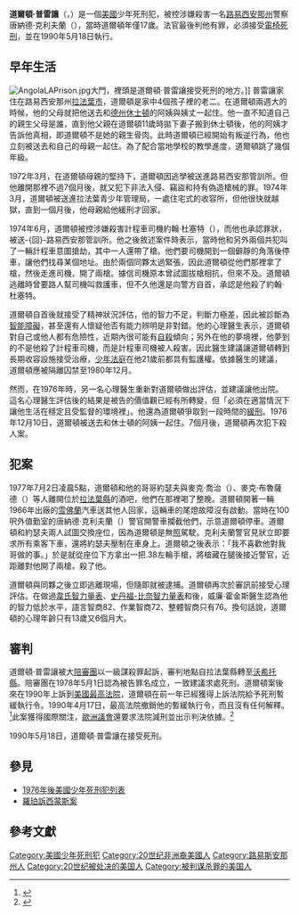 {{Infobox Criminal
| subject_name   = 道爾頓·普雷讓<br>Dalton Prejean
| nationality    = {{USA}}籍
| birth_date  = {{Birth_date|1959|12|10}}
| birth_place = [[路易西安那州|路易西安那州]][[拉法葉_(路易斯安那州)|拉法葉市]]
| death_date  = {{Death_date and age|1990|5|18|1959|12|10}}
| death_place = 路易西安那州拉法葉市
| criminal_charge = 謀殺
| conviction_penalty = [[電椅|電椅死刑]]
| conviction_status = 已處決
| date = 1977年7月2日
| targets = 唐納德·克利夫蘭<br><small>{{lang|en|Donald Cleveland}}</small>
}}
'''道爾頓·普雷讓'''（{{lang|en|Dalton Prejean}}，{{bd|1959年|12月10日|1990年|5月18日}}）是一個[[美國|美國]]少年死刑犯，被控涉嫌殺害一名[[路易西安那州|路易西安那州]]警察唐納德·克利夫蘭（{{lang|en|Donald Cleveland}}），當時道爾頓年僅17歲。法官最後判他有罪，必須接受[[電椅|電椅死刑]]，並在1990年5月18日執行。

== 早年生活 ==
[[File:AngolaLAPrison.jpg|thumb]]大門，裡頭是道爾頓·普雷讓接受死刑的地方。]]
普雷讓家住在路易西安那州[[拉法葉_(路易斯安那州)|拉法葉市]]，道爾頓是家中4個孩子裡的老二。在道爾頓兩週大的時候，他的父母就把他送去和[[德克薩斯州|德州]][[休士頓|休士頓]]的阿姨與姨丈一起住。他一直不知道自己的親生父母是誰，直到他父親在道爾頓11歲時拋下妻子搬到休士頓後，他的阿姨才告訴他真相，即道爾頓不是她的親生骨肉。此時道爾頓已經開始有叛逆行為，他也立刻被送去和自己的母親一起住。為了配合當地學校的教學進度，道爾頓跳了幾個年級。

1972年3月，在道爾頓母親的堅持下，道爾頓因逃學被送進路易西安那管訓所。但他離開那裡不過7個月後，就又犯下非法入侵、竊盜和持有偽造槍械的罪。1974年3月，道爾頓被送進拉法葉青少年管理局，一處住宅式的收容所，但他很快就越獄，直到一個月後，他母親給他緩刑才回家。

1974年6月，道爾頓被控涉嫌殺害計程車司機約翰·杜塞特（{{lang|en|John Doucet}}），而他也承認罪狀，被送-{回}-路易西安那管訓所。他之後敘述案件時表示，當時他和另外兩個共犯叫了一輛計程車意圖搶劫，其中一人還帶了槍。他們要司機開到一個僻靜的角落後停車，讓他們找尋某個地址。由於兩個同夥太過緊張，因此道爾頓從他們那裡拿了槍，然後走進司機，開了兩槍。據信司機原本曾試圖拔槍相抗，但來不及。道爾頓逃離時曾要路人幫司機叫救護車，但不久他還是向警方自首，承認是他殺了約翰·杜塞特。

道爾頓自首後就接受了精神狀況評估，他的智力不足，判斷力極差，因此被診斷為[[智能障礙|智能障礙]]，甚至還有人懷疑他否有能力辨明是非對錯。他的心理醫生表示，道爾頓對自己或他人都有危險性，近期內很可能有[[自殺|自殺]]傾向；另外在他的夢境裡，他夢到的不是他殺了計程車司機，而是計程車司機被人殺害。因此醫生建議讓道爾頓轉到長期收容設施接受治療，[[少年法庭|少年法庭]]在他21歲前都具有監護權。依據醫生的建議，道爾頓應被隔離囚禁至1980年12月。

然而，在1976年時，另一名心理醫生重新對道爾頓做出評估，並建議讓他出院。這名心理醫生評估後的結果是被告的價值觀已經有所轉變，但「必須在適當情況下讓他生活在穩定且受監督的環境裡」。他還為道爾頓爭取到一段時間的[[緩刑|緩刑]]。1976年12月10日，道爾頓被送去和休士頓的阿姨一起住。7個月後，道爾頓再次犯下殺人案。

== 犯案 ==
1977年7月2日凌晨5點，道爾頓和他的哥哥約瑟夫與麥克·喬治（{{lang|en|Michael George}}）、麥克·布魯薩德（{{lang|en|Michael Broussard}}）等人離開位於[[拉法葉縣_(路易斯安那州)|拉法葉縣]]的酒吧，他們在那裡喝了整晚。道爾頓開著一輛1966年出廠的[[雪佛蘭|雪佛蘭]]汽車送其他人回家，這輛車的尾燈故障沒有啟動。當時在100呎外值勤室的唐納德·克利夫蘭（{{lang|en|Donald Cleveland}}）警官開警車攔截他們，示意道爾頓停車。道爾頓和約瑟夫兩人試圖交換座位，因為道爾頓是無[[駕照|照]]駕駛。克利夫蘭警官見狀立即要求所有乘客下車，還將約瑟夫壓制在車身上。道爾頓之後表示：「我不喜歡他對我哥做的事。」於是就從座位下方拿出一把.38左輪手槍，將槍藏在腿後接近警官，近距離對他開了兩槍，殺了他。

道爾頓與同夥之後立即逃離現場，但隨即就被逮捕。道爾頓再次於審訊前接受心理評估。在做過[[韋克斯勒成人智力量表|韋氏智力量表]]、[[斯坦福-比奈智力量表|史丹福-比奈智力量表]]和{{Link-en|班達完形測驗|Bender-Gestalt Test}}後，威廉·霍金斯醫生認為他的智力低於水平，語言智商82、作業智商72、整體智商只有76。換句話說，道爾頓的心理年齡只有13歲又6個月大。

== 審判 ==
道爾頓·普雷讓被大[[陪審團|陪審團]]以一級謀殺罪起訴，審判地點自拉法葉縣轉至[[沃希托縣_(路易斯安那州)|沃希托縣]]。陪審團在1978年5月1日認為被告罪名成立，一致建議求處死刑。道爾頓案後來在1990年上訴到[[美國最高法院|美國最高法院]]，道爾頓在前一年已經獲得上訴法院給予死刑暫緩執行令。1990年4月17日，最高法院撤銷他的暫緩執行令，而且沒有任何解釋。<ref>{{cite news|title=Supreme Court Lifts the Final Stay Of Death for a Retarded '77 Killer|url=http://query.nytimes.com/gst/fullpage.html?res=9C0CE0DE123AF934A25757C0A966958260|publisher=《[[紐約時報|紐約時報]]》|language=en|date=1990-04-17|accessdate=2008-04-04| first=Linda| last=Greenhouse}}</ref>此案獲得國際關注，[[歐洲議會|歐洲議會]]還要求法院減刑並出示判決依據。<ref>{{cite news|title= Louisiana Executes Man Who Killed at Age 17|url=http://query.nytimes.com/gst/fullpage.html?sec=health&res=9C0CE0DF1631F93AA25756C0A966958260|publisher=《紐約時報》|language=en|date=1990-05-19|accessdate=2008-04-04}}</ref>

1990年5月18日，道爾頓·普雷讓在{{Link-en|路易西安那州州立監獄|Louisiana State Penitentiary}}接受死刑。

== 參見 ==
* [[1976年後美國少年死刑犯列表|1976年後美國少年死刑犯列表]]
* [[羅珀訴西蒙斯案|羅珀訴西蒙斯案]]

== 參考文獻 ==
{{reflist}}

{{DEFAULTSORT:Prejean, Dalton}}
[[Category:美國少年死刑犯|Category:美國少年死刑犯]]
[[Category:20世纪非洲裔美國人|Category:20世纪非洲裔美國人]]
[[Category:路易斯安那州人|Category:路易斯安那州人]]
[[Category:20世纪被处决的美国人|Category:20世纪被处决的美国人]]
[[Category:被判谋杀罪的美国人|Category:被判谋杀罪的美国人]]